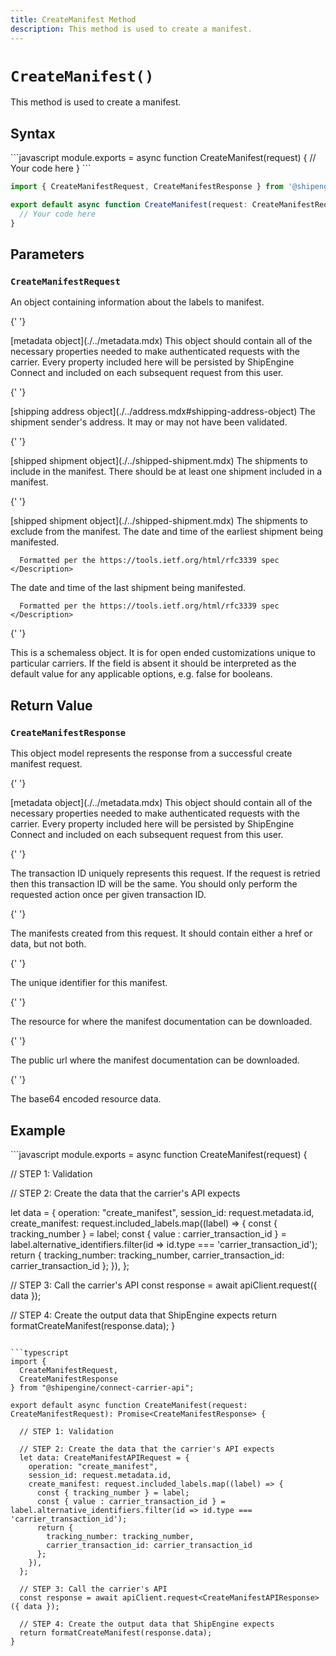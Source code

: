 ```yaml
---
title: CreateManifest Method
description: This method is used to create a manifest.
---
```


# `CreateManifest()`

This method is used to create a manifest.

## Syntax

<CodeWrapper>
```javascript
module.exports = async function CreateManifest(request) {
  // Your code here
}
```

```typescript
import { CreateManifestRequest, CreateManifestResponse } from '@shipengine/connect-carrier-api'

export default async function CreateManifest(request: CreateManifestRequest): Promise<CreateManifestResponse> {
  // Your code here
}
```

</CodeWrapper>

## Parameters

### `CreateManifestRequest`

An object containing information about the labels to manifest.

<Reference>

{' '}

<Field name="metadata" nullable={true}>
  <Type>[metadata object](./../metadata.mdx)</Type>
  <Description>
    This object should contain all of the necessary properties needed to make authenticated requests with the carrier.
    Every property included here will be persisted by ShipEngine Connect and included on each subsequent request from
    this user.
  </Description>
</Field>

{' '}

<Field name="ship_from" nullable={true}>
  <Type>[shipping address object](./../address.mdx#shipping-address-object)</Type>
  <Description>The shipment sender's address. It may or may not have been validated.</Description>
</Field>

{' '}

<Field name="included_labels" nullable={true}>
  <Type>[shipped shipment object](./../shipped-shipment.mdx)</Type>
  <Description>
    The shipments to include in the manifest. There should be at least one shipment included in a manifest.
  </Description>
</Field>

{' '}

<Field name="excluded_labels" nullable={true}>
  <Type>[shipped shipment object](./../shipped-shipment.mdx)</Type>
  <Description>The shipments to exclude from the manifest.</Description>
</Field>

 <Field name="open_datetime" type="string" nullable={true}>
    <Description>
      The date and time of the earliest shipment being manifested.

      Formatted per the https://tools.ietf.org/html/rfc3339 spec
    </Description>

  </Field>

 <Field name="close_datetime" type="string" nullable={true}>
    <Description>
      The date and time of the last shipment being manifested.

      Formatted per the https://tools.ietf.org/html/rfc3339 spec
    </Description>

  </Field>

{' '}

<Field name="advanced_options" type="object" nullable={true}>
  <Description>
    This is a schemaless object. It is for open ended customizations unique to particular carriers. If the field is
    absent it should be interpreted as the default value for any applicable options, e.g. false for booleans.
  </Description>
</Field>

</Reference>

## Return Value

### `CreateManifestResponse`

This object model represents the response from a successful create manifest request.

<Reference>

{' '}

<Field name="metadata" required={false}>
  <Type>[metadata object](./../metadata.mdx)</Type>
  <Description>
    This object should contain all of the necessary properties needed to make authenticated requests with the carrier.
    Every property included here will be persisted by ShipEngine Connect and included on each subsequent request from
    this user.
  </Description>
</Field>

{' '}

<Field name="transaction_id" type="string" required={true}>
  <Description>
    The transaction ID uniquely represents this request. If the request is retried then this transaction ID will be the
    same. You should only perform the requested action once per given transaction ID.
  </Description>
</Field>

{' '}

<Field name="manifests" type="object[]" required={true}>
  <Description>
    The manifests created from this request. It should contain either a href or data, but not both.
  </Description>
</Field>

{' '}

<Field name="manifests[].manifest_id" type="string" required={false}>
  <Description>The unique identifier for this manifest.</Description>
</Field>

{' '}

<Field name="manifests[].document_download" type="object" required={false}>
  <Description>The resource for where the manifest documentation can be downloaded.</Description>
</Field>

{' '}

<Field name="manifests[].document_download.href" type="string" required={false}>
  <Description>The public url where the manifest documentation can be downloaded.</Description>
</Field>

{' '}

<Field name="manifests[].document_download.data" type="string" required={false}>
  <Description>The base64 encoded resource data.</Description>
</Field>

</Reference>

## Example

<CodeWrapper>
```javascript
module.exports = async function CreateManifest(request) {

// STEP 1: Validation

// STEP 2: Create the data that the carrier's API expects

let data = {
operation: "create_manifest",
session_id: request.metadata.id,
create_manifest: request.included_labels.map((label) => {
const { tracking_number } = label;
const { value : carrier_transaction_id } = label.alternative_identifiers.filter(id => id.type === 'carrier_transaction_id');
return {
tracking_number: tracking_number,
carrier_transaction_id: carrier_transaction_id
};
}),
};

// STEP 3: Call the carrier's API
const response = await apiClient.request({ data });

// STEP 4: Create the output data that ShipEngine expects
return formatCreateManifest(response.data);
}

````

```typescript
import {
  CreateManifestRequest,
  CreateManifestResponse
} from "@shipengine/connect-carrier-api";

export default async function CreateManifest(request: CreateManifestRequest): Promise<CreateManifestResponse> {

  // STEP 1: Validation

  // STEP 2: Create the data that the carrier's API expects
  let data: CreateManifestAPIRequest = {
    operation: "create_manifest",
    session_id: request.metadata.id,
    create_manifest: request.included_labels.map((label) => {
      const { tracking_number } = label;
      const { value : carrier_transaction_id } = label.alternative_identifiers.filter(id => id.type === 'carrier_transaction_id');
      return {
        tracking_number: tracking_number,
        carrier_transaction_id: carrier_transaction_id
      };
    }),
  };

  // STEP 3: Call the carrier's API
  const response = await apiClient.request<CreateManifestAPIResponse>({ data });

  // STEP 4: Create the output data that ShipEngine expects
  return formatCreateManifest(response.data);
}
````

</CodeWrapper>
